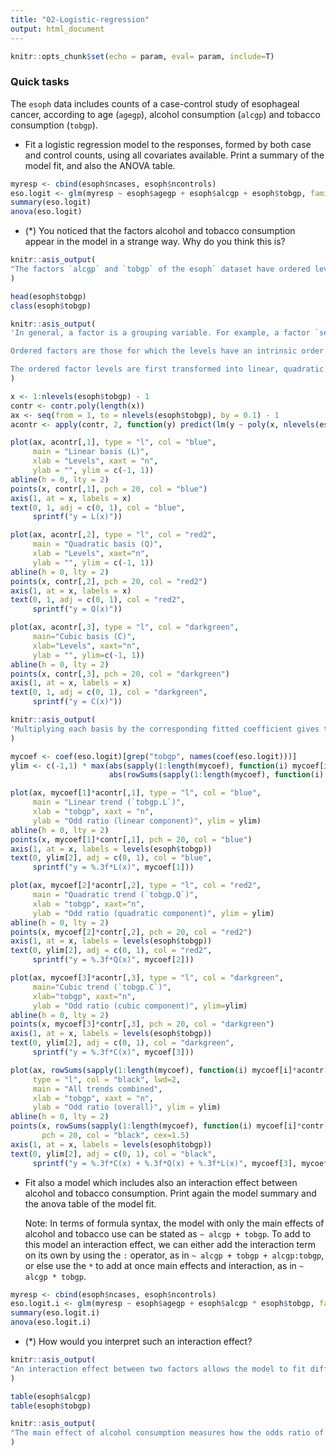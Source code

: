 ```yaml
---
title: "02-Logistic-regression"
output: html_document
---
```


```r
knitr::opts_chunk$set(echo = param, eval= param, include=T)
```

### Quick tasks 

The `esoph` data includes counts of a case-control study of esophageal cancer, according to age (`agegp`), alcohol consumption (`alcgp`) and tobacco consumption (`tobgp`).

- Fit a logistic regression model to the responses, formed by both case and control counts, using all covariates available. Print a summary of the model fit, and also the ANOVA table.

```r
myresp <- cbind(esoph$ncases, esoph$ncontrols)
eso.logit <- glm(myresp ~ esoph$agegp + esoph$alcgp + esoph$tobgp, family = binomial)
summary(eso.logit)
anova(eso.logit)
```

- (*) You noticed that the factors alcohol and tobacco consumption appear in the model in a strange way. Why do you think this is?

```r
knitr::asis_output(
"The factors `alcgp` and `tobgp` of the esoph` dataset have ordered levels:"
)
```

```r
head(esoph$tobgp)
class(esoph$tobgp)
```

```r
knitr::asis_output(
'In general, a factor is a grouping variable. For example, a factor `sex` with values `male` and `female` means that the variable `sex` can assume these two values, and these two values only, in the dataset. Internally, the variable can be coded as `1` and `2`, but when the value changes from 1 to 2 this does not mean "adding one unit to the variable", but rather changing categories. Another example of a factor could be `cancerType`, say breast, colon and kidney for a certain study. Again, any change in the value of `cancerType` is a change in category, and a change from breast to colon can be completely different (and have a different direction) as a change from breast to kidney, say. 

Ordered factors are those for which the levels have an intrinsic order. Alcohol consumption in the `esoph` data is such a factor: the levels represent increasing consumption levels. Because of this intrinsic order, some functions of the factor levels are of particular interest, and these are used in the model fit, instead of the individual factor levels. These functions are polynomial combinations of the factor levels representing trends: linear, quadratic, cubic, of 4th and 5th degree. Essentially, a linear trend assumes that the log-odds ratio increases (or decreases) by the same amount as the alcohol consumption increases from one level to the next. A quadratic trend adds to the linear trend a quadratic term, and so on. Below we illustrate the linear, quadratic and cubic trends for `tobgp`.

The ordered factor levels are first transformed into linear, quadratic and cubic terms using the corresponding basis polynomials (orthonormal polynomials):'
)
```

```r
x <- 1:nlevels(esoph$tobgp) - 1
contr <- contr.poly(length(x))
ax <- seq(from = 1, to = nlevels(esoph$tobgp), by = 0.1) - 1
acontr <- apply(contr, 2, function(y) predict(lm(y ~ poly(x, nlevels(esoph$tobgp)-1)), list(x=ax)))

plot(ax, acontr[,1], type = "l", col = "blue",
     main = "Linear basis (L)",
     xlab = "Levels", xaxt = "n",
     ylab = "", ylim = c(-1, 1))
abline(h = 0, lty = 2)
points(x, contr[,1], pch = 20, col = "blue")
axis(1, at = x, labels = x)
text(0, 1, adj = c(0, 1), col = "blue",
     sprintf("y = L(x)"))

plot(ax, acontr[,2], type = "l", col = "red2",
     main = "Quadratic basis (Q)",
     xlab = "Levels", xaxt="n",
     ylab = "", ylim = c(-1, 1))
abline(h = 0, lty = 2)
points(x, contr[,2], pch = 20, col = "red2")
axis(1, at = x, labels = x)
text(0, 1, adj = c(0, 1), col = "red2",
     sprintf("y = Q(x)"))

plot(ax, acontr[,3], type = "l", col = "darkgreen",
     main="Cubic basis (C)",
     xlab="Levels", xaxt="n",
     ylab = "", ylim=c(-1, 1))
abline(h = 0, lty = 2)
points(x, contr[,3], pch = 20, col = "darkgreen")
axis(1, at = x, labels = x)
text(0, 1, adj = c(0, 1), col = "darkgreen",
     sprintf("y = C(x)"))
```

```r
knitr::asis_output(
'Multiplying each basis by the corresponding fitted coefficient gives the corresponding fitted trend:'
)
```

```r
mycoef <- coef(eso.logit)[grep("tobgp", names(coef(eso.logit)))]
ylim <- c(-1,1) * max(abs(sapply(1:length(mycoef), function(i) mycoef[i]*contr[,i])),
                      abs(rowSums(sapply(1:length(mycoef), function(i) mycoef[i]*contr[,i]))))

plot(ax, mycoef[1]*acontr[,1], type = "l", col = "blue",
     main = "Linear trend (`tobgp.L`)",
     xlab = "tobgp", xaxt = "n",
     ylab = "Odd ratio (linear component)", ylim = ylim)
abline(h = 0, lty = 2)
points(x, mycoef[1]*contr[,1], pch = 20, col = "blue")
axis(1, at = x, labels = levels(esoph$tobgp))
text(0, ylim[2], adj = c(0, 1), col = "blue",
     sprintf("y = %.3f*L(x)", mycoef[1]))

plot(ax, mycoef[2]*acontr[,2], type = "l", col = "red2",
     main = "Quadratic trend (`tobgp.Q`)",
     xlab = "tobgp", xaxt="n",
     ylab = "Odd ratio (quadratic component)", ylim = ylim)
abline(h = 0, lty = 2)
points(x, mycoef[2]*contr[,2], pch = 20, col = "red2")
axis(1, at = x, labels = levels(esoph$tobgp))
text(0, ylim[2], adj = c(0, 1), col = "red2",
     sprintf("y = %.3f*Q(x)", mycoef[2]))

plot(ax, mycoef[3]*acontr[,3], type = "l", col = "darkgreen",
     main="Cubic trend (`tobgp.C`)",
     xlab="tobgp", xaxt="n",
     ylab = "Odd ratio (cubic component)", ylim=ylim)
abline(h = 0, lty = 2)
points(x, mycoef[3]*contr[,3], pch = 20, col = "darkgreen")
axis(1, at = x, labels = levels(esoph$tobgp))
text(0, ylim[2], adj = c(0, 1), col = "darkgreen",
     sprintf("y = %.3f*C(x)", mycoef[3]))

plot(ax, rowSums(sapply(1:length(mycoef), function(i) mycoef[i]*acontr[,i])), 
     type = "l", col = "black", lwd=2,
     main = "All trends combined",
     xlab = "tobgp", xaxt = "n",
     ylab = "Odd ratio (overall)", ylim = ylim)
abline(h = 0, lty = 2)
points(x, rowSums(sapply(1:length(mycoef), function(i) mycoef[i]*contr[,i])), 
       pch = 20, col = "black", cex=1.5)
axis(1, at = x, labels = levels(esoph$tobgp))
text(0, ylim[2], adj = c(0, 1), col = "black",
     sprintf("y = %.3f*C(x) + %.3f*Q(x) + %.3f*L(x)", mycoef[3], mycoef[2], mycoef[1]))
```

- Fit also a model which includes also an interaction effect between alcohol and tobacco consumption. Print again the model summary and the anova table of the model fit.

    Note: In terms of formula syntax, the model with only the main effects of alcohol and tobacco use can be stated as `~ alcgp + tobgp`. To add to this model an interaction effect, we can either add the interaction term on its own by using the `:` operator, as in `~ alcgp + tobgp + alcgp:tobgp`, or else use the `*` to add at once main effects and interaction, as in `~ alcgp * tobgp`.

```r
myresp <- cbind(esoph$ncases, esoph$ncontrols)
eso.logit.i <- glm(myresp ~ esoph$agegp + esoph$alcgp * esoph$tobgp, family = binomial)
summary(eso.logit.i)
anova(eso.logit.i)
```

- (*) How would you interpret such an interaction effect?

```r
knitr::asis_output(
"An interaction effect between two factors allows the model to fit different effects to cases with different combinations of these factors. In the example above, it is asked to include an interaction between alcohol consumption and tobacco consumption, both coded into 4 categories representing increasing consumption levels:"
)
```

```r
table(esoph$alcgp)
table(esoph$tobgp)
```

```r
knitr::asis_output(
"The main effect of alcohol consumption measures how the odds ratio of esophageal cancer changes depending on alcohol use. Similarly, the main effect of tobacco consumption measures how the odds ratio of esophageal cancer changes depending on tobacco use. Under a model with the main effects of these covariates, if someone has alcohol consumption of 40--79 gm/day and tobacco of 10--19 gm/day, the effect on their log-odds ratio is computed by adding the effects of alcohol consumption of 40--79 gm/day, to those of tobacco of 10--19 gm/day. The interaction between alcohol and tobacco consumption then allows for a departure of this: it means that for example by consuming both alcohol and tobacco, the log-odds ratio increases more than the use of only alcohol or only tobacco."
)
```

